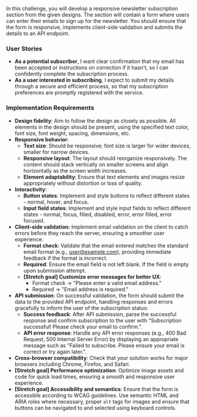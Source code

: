 In this challenge, you will develop a responsive newsletter subscription section from the given designs. The section will contain a form where users can enter their emails to sign up for the newsletter. You should ensure that the form is responsive, implements client-side validation and submits the details to an API endpoint.

### User Stories

- **As a potential subscriber**, I want clear confirmation that my email has been accepted or instructions on correction if it hasn't, so I can confidently complete the subscription process.
- **As a user interested in subscribing**, I expect to submit my details through a secure and efficient process, so that my subscription preferences are promptly registered with the service.

### Implementation Requirements

- **Design fidelity**: Aim to follow the design as closely as possible. All elements in the design should be present, using the specified text color, font size, font weight, spacing, dimensions, etc.
- **Responsive behavior**:
  - **Text size**: Should be responsive; font size is larger for wider devices, smaller for narrow devices.
  - **Responsive layout**: The layout should reorganize responsively. The content should stack vertically on smaller screens and align horizontally as the screen width increases.
  - **Element adaptability**: Ensure that text elements and images resize appropriately without distortion or loss of quality.
- **Interactivity**:
  - **Button states**: Implement and style buttons to reflect different states - normal, hover, and focus.
  - **Input field states**: Implement and style input fields to reflect different states - normal, focus, filled, disabled, error, error filled, error focused.
- **Client-side validation:** Implement email validation on the client to catch errors before they reach the server, ensuring a smoother user experience.
  - **Format check**: Validate that the email entered matches the standard email format (e.g., user@example.com), providing immediate feedback if the format is incorrect.
  - **Required**: Ensure the email field is not left blank. If the field is empty upon submission attempt.
  - **[Stretch goal] Customize error messages for better UX**:
    - Format check → "Please enter a valid email address."
    - Required → "Email address is required."
- **API submission**: On successful validation, the form should submit the data to the provided API endpoint, handling responses and errors gracefully to inform the user of the subscription status:
  - **Success feedback**: After API submission, parse the successful response and confirm subscription to the user with "Subscription successful! Please check your email to confirm.".
  - **API error response**: Handle any API error responses (e.g., 400 Bad Request, 500 Internal Server Error) by displaying an appropriate message such as "Failed to subscribe. Please ensure your email is correct or try again later.".
- **Cross-browser compatibility**: Check that your solution works for major browsers including Chrome, Firefox, and Safari.
- **[Stretch goal] Performance optimization**: Optimize image assets and code for quick load times, ensuring a smooth and responsive user experience.
- **[Stretch goal] Accessibility and semantics**: Ensure that the form is accessible according to WCAG guidelines. Use semantic HTML and ARIA roles where necessary, proper `alt` tags for images and ensure that buttons can be navigated to and selected using keyboard controls.
